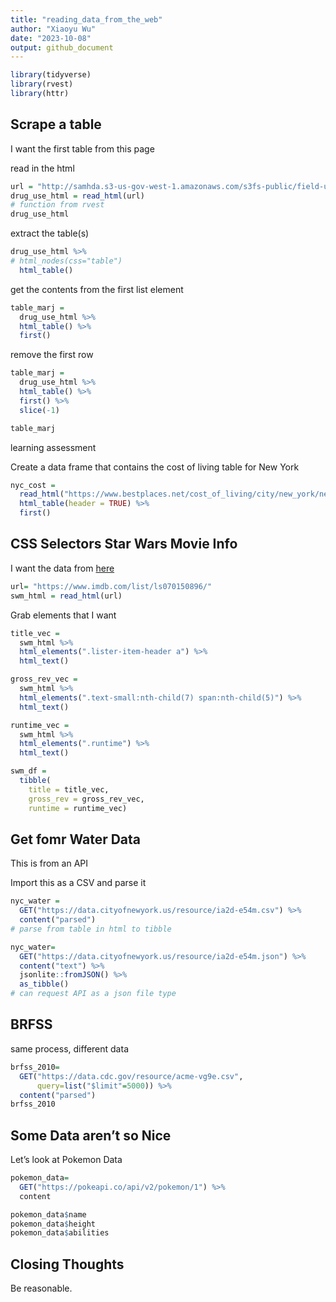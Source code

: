 ```yaml
---
title: "reading_data_from_the_web"
author: "Xiaoyu Wu"
date: "2023-10-08"
output: github_document
---
```


```r
library(tidyverse)
library(rvest)
library(httr)
```
## Scrape a table 
I want the first table from this page

read in the html 
```r
url = "http://samhda.s3-us-gov-west-1.amazonaws.com/s3fs-public/field-uploads/2k15StateFiles/NSDUHsaeShortTermCHG2015.htm"
drug_use_html = read_html(url)
# function from rvest
drug_use_html
```
extract the table(s)
```r
drug_use_html %>%
# html_nodes(css="table")
  html_table()
```
get the contents from the first list element
```r
table_marj = 
  drug_use_html %>% 
  html_table() %>% 
  first()
```
remove the first row
```r
table_marj = 
  drug_use_html %>% 
  html_table() %>% 
  first() %>%
  slice(-1) 

table_marj
```

learning assessment 

Create a data frame that contains the cost of living table for New York
```r
nyc_cost = 
  read_html("https://www.bestplaces.net/cost_of_living/city/new_york/new_york") %>%
  html_table(header = TRUE) %>%
  first()
```

## CSS Selectors Star Wars Movie Info 

I want the data from [here]("https://www.imdb.com/list/ls070150896/")

```r
url= "https://www.imdb.com/list/ls070150896/"
swm_html = read_html(url)
```
Grab elements that I want 
```r
title_vec = 
  swm_html %>%
  html_elements(".lister-item-header a") %>%
  html_text()

gross_rev_vec = 
  swm_html %>%
  html_elements(".text-small:nth-child(7) span:nth-child(5)") %>%
  html_text()

runtime_vec = 
  swm_html %>%
  html_elements(".runtime") %>%
  html_text()

swm_df = 
  tibble(
    title = title_vec,
    gross_rev = gross_rev_vec,
    runtime = runtime_vec)
```

## Get fomr Water Data 
This is from an API

Import this as a CSV and parse it
```r
nyc_water = 
  GET("https://data.cityofnewyork.us/resource/ia2d-e54m.csv") %>% 
  content("parsed")
# parse from table in html to tibble 

nyc_water=
  GET("https://data.cityofnewyork.us/resource/ia2d-e54m.json") %>% 
  content("text") %>% 
  jsonlite::fromJSON() %>% 
  as_tibble()
# can request API as a json file type 
```
## BRFSS 
same process, different data 
```r
brfss_2010=
  GET("https://data.cdc.gov/resource/acme-vg9e.csv",
      query=list("$limit"=5000)) %>% 
  content("parsed")
brfss_2010
```

## Some Data aren't so Nice

Let's look at Pokemon Data 
```r
pokemon_data=
  GET("https://pokeapi.co/api/v2/pokemon/1") %>%
  content

pokemon_data$name
pokemon_data$height
pokemon_data$abilities
```

## Closing Thoughts 

Be reasonable.  